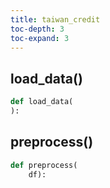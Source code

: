 ```yaml
---
title: taiwan_credit
toc-depth: 3
toc-expand: 3
---
```


## load_data[()]{.muted}

```python
def load_data(
):
```

## preprocess[()]{.muted}

```python
def preprocess(
    df):
```
